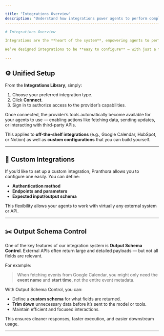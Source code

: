 ```yaml
---

title: "Integrations Overview"
description: "Understand how integrations power agents to perform complex tasks."
---------------------------------------------------------------------------------

# Integrations Overview

Integrations are the **heart of the system**, empowering agents to perform more complex and intelligent interactions.

We’ve designed integrations to be **easy to configure** — with just a few clicks, you can connect external systems and make them available for your agents to use. This creates a **unified integration layer** that lets your voice agents access external data and perform actions seamlessly.

---
```


## ⚙️ Unified Setup

From the **Integrations Library**, simply:

1. Choose your preferred integration type.
2. Click **Connect**.
3. Sign in to authorize access to the provider’s capabilities.

Once connected, the provider’s tools automatically become available for your agents to use — enabling actions like fetching data, sending updates, or interacting with third-party APIs.

This applies to **off-the-shelf integrations** (e.g., Google Calendar, HubSpot, or Notion) as well as **custom configurations** that you can build yourself.

---

## 🧩 Custom Integrations

If you’d like to set up a custom integration, Pranthora allows you to configure one easily. You can define:

* **Authentication method**
* **Endpoints and parameters**
* **Expected input/output schema**

This flexibility allows your agents to work with virtually any external system or API.

---

## ✂️ Output Schema Control

One of the key features of our integration system is **Output Schema Control**.
External APIs often return large and detailed payloads — but not all fields are relevant.

For example:

> When fetching events from Google Calendar, you might only need the **event name** and **start time**, not the entire event metadata.

With Output Schema Control, you can:

* Define a **custom schema** for what fields are returned.
* **Trim down** unnecessary data before it’s sent to the model or tools.
* Maintain efficient and focused interactions.

This ensures cleaner responses, faster execution, and easier downstream usage.

---

